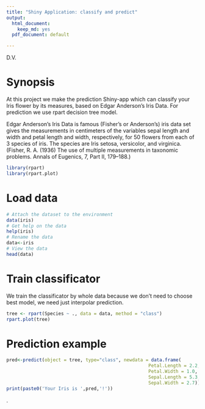 ```yaml
---
title: "Shiny Application: classify and predict"
output:
  html_document:
    keep_md: yes
  pdf_document: default

---
```

D.V.


# Synopsis

At this project we make the prediction Shiny-app which can classify your Iris flower by its measures, based on Edgar Anderson's Iris Data. For prediction we use rpart decision tree model.


Edgar Anderson's Iris Data is famous (Fisher's or Anderson's) iris data set gives the measurements in centimeters of the variables sepal length and width and petal length and width, respectively, for 50 flowers from each of 3 species of iris. The species are Iris setosa, versicolor, and virginica.
(Fisher, R. A. (1936) The use of multiple measurements in taxonomic problems. Annals of Eugenics, 7, Part II, 179–188.)


```r
library(rpart)
library(rpart.plot)
```

# Load data

```r
# Attach the dataset to the environment
data(iris)
# Get help on the data
help(iris)
# Rename the data
data<-iris
# View the data
head(data)
```

# Train classificator
We train the classificator by whole data because we don't need to choose best model, we need just interpolar prediction.

```r
tree <- rpart(Species ~ ., data = data, method = "class")
rpart.plot(tree)
```

# Prediction example

```r
pred<-predict(object = tree, type="class", newdata = data.frame(
                                                    Petal.Length = 2.2,
                                                    Petal.Width = 1.0,
                                                    Sepal.Length = 5.3,
                                                    Sepal.Width = 2.7))
print(paste0('Your Iris is ',pred,'!'))
```


.